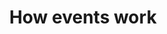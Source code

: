 ---
title: "How events work"
description: "Learn how to create your first Workbook in Flatfile with transformations and validations."
---